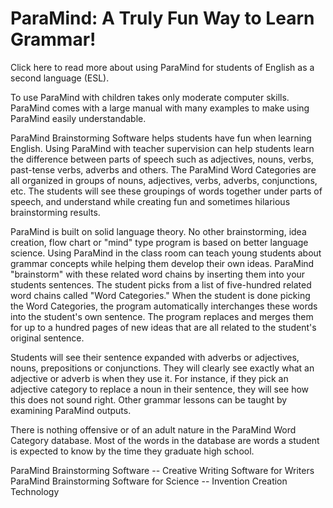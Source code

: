 # ParaMind: A Truly Fun Way to Learn Grammar!
Click here to read more about using ParaMind for students of English as a second language (ESL).

To use ParaMind with children takes only moderate computer skills. ParaMind comes with a large manual with many examples to make using ParaMind easily understandable.

ParaMind Brainstorming Software helps students have fun when learning English. Using ParaMind with teacher supervision can help students learn the difference between parts of speech such as adjectives, nouns, verbs, past-tense verbs, adverbs and others. The ParaMind Word Categories are all organized in groups of nouns, adjectives, verbs, adverbs, conjunctions, etc. The students will see these groupings of words together under parts of speech, and understand while creating fun and sometimes hilarious brainstorming results.

ParaMind is built on solid language theory. No other brainstorming, idea creation, flow chart or "mind" type program is based on better language science. Using ParaMind in the class room can teach young students about grammar concepts while helping them develop their own ideas. ParaMind "brainstorm" with these related word chains by inserting them into your students sentences. The student picks from a list of five-hundred related word chains called "Word Categories." When the student is done picking the Word Categories, the program automatically interchanges these words into the student's own sentence. The program replaces and merges them for up to a hundred pages of new ideas that are all related to the student's original sentence.

Students will see their sentence expanded with adverbs or adjectives, nouns, prepositions or conjunctions. They will clearly see exactly what an adjective or adverb is when they use it. For instance, if they pick an adjective category to replace a noun in their sentence, they will see how this does not sound right. Other grammar lessons can be taught by examining ParaMind outputs.

There is nothing offensive or of an adult nature in the ParaMind Word Category database. Most of the words in the database are words a student is expected to know by the time they graduate high school.

ParaMind Brainstorming Software -- Creative Writing Software for Writers
ParaMind Brainstorming Software for Science -- Invention Creation Technology